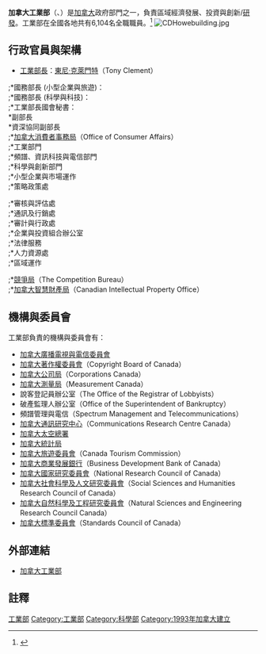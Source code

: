 {{多個問題|
{{expand|time=2015-09-23T01:25:37+00:00}}
{{refimprove|time=2015-09-23T01:25:37+00:00}}
{{update|time=2015-09-23T01:25:37+00:00}}
}}
{{Infobox Canadian government departments
|department=加拿大工業部<br />Industry Canada
|french=Industrie Canada
|logo=<!-- 檔案不存在 Indistry Canada logo.svg -->
|current_minister=東尼·克萊門特
|second_minister=
|deputy_minister=
|established=1993年
|responsibilities=加拿大廣播電視與電信委員會

加拿大著作權委員會

加拿大智慧財產局
|employees=6,104 (2006年)
|website=http://www.ic.gc.ca/
}}
'''加拿大工業部'''（{{lang-en|'''Industry Canada'''}}、{{lang-fr|'''Industrie Canada'''}}）是[[加拿大|加拿大]]政府部門之一，負責區域經濟發展、投資與創新/[[研發|研發]]。工業部在全國各地共有6,104名全職職員。<ref name="about">{{cite web|url=http://www.ic.gc.ca/cmb/welcomeic.nsf/ICPages/Department|title=The Department - Industry Canada|accessdate=2006-08-30|archive-date=2006-08-31|archive-url=https://web.archive.org/web/20060831030014/http://www.ic.gc.ca/cmb/welcomeic.nsf/ICPages/Department|dead-url=no}}</ref>
[[Image:CDHowebuilding.jpg|alt=Sparks Street Entrance]]

==行政官員與架構==
*[[加拿大工業部長|工業部長]]：[[東尼·克萊門特|東尼·克萊門特]]（Tony Clement）
;;*國務部長 (小型企業與旅遊)：{{Tsl|en|Diane Ablonczy}}
;;*國務部長 (科學與科技)：{{Tsl|en|Gary Goodyear}}
;;*工業部長國會秘書：{{Tsl|en|Mike Lake (politician)|Mike Lake}}
;*副部長
;*資深協同副部長
;;*[[加拿大消費者事務局|加拿大消費者事務局]]（Office of Consumer Affairs）
;;*工業部門
;;*頻譜、資訊科技與電信部門
;;*科學與創新部門
;;*小型企業與市場運作
;;*策略政策處

;;*審核與評估處
;;*通訊及行銷處
;;*審計與行政處
;;*企業與投資組合辦公室
;;*法律服務
;;*人力資源處
;;*區域運作

;;*[[競爭局_(加拿大)|競爭局]]（The Competition Bureau）
;;*[[加拿大智慧財產局|加拿大智慧財產局]]（Canadian Intellectual Property Office）

==機構與委員會==
工業部負責的機構與委員會有：
*[[加拿大廣播電視與電信委員會|加拿大廣播電視與電信委員會]]
*[[加拿大著作權委員會|加拿大著作權委員會]]（Copyright Board of Canada）
*[[加拿大公司局|加拿大公司局]]（Corporations Canada）
*[[加拿大測量局|加拿大測量局]]（Measurement Canada）
*說客登記員辦公室（The Office of the Registrar of Lobbyists）
*破產監理人辦公室（Office of the Superintendent of Bankruptcy）
*頻譜管理與電信（Spectrum Management and Telecommunications）
*[[加拿大通訊研究中心|加拿大通訊研究中心]]（Communications Research Centre Canada）
*[[加拿大太空總署|加拿大太空總署]]
*[[加拿大統計局|加拿大統計局]]
*[[加拿大旅遊委員會|加拿大旅遊委員會]]（Canada Tourism Commission）
*[[加拿大商業發展銀行|加拿大商業發展銀行]]（Business Development Bank of Canada）
*[[加拿大國家研究委員會|加拿大國家研究委員會]]（National Research Council of Canada）
*[[加拿大社會科學及人文研究委員會|加拿大社會科學及人文研究委員會]]（Social Sciences and Humanities Research Council of Canada）
*[[加拿大自然科學及工程研究委員會|加拿大自然科學及工程研究委員會]]（Natural Sciences and Engineering Research Council Canada）
*[[加拿大標準委員會|加拿大標準委員會]]（Standards Council of Canada）

==外部連結==
* [http://www.ic.gc.ca/ 加拿大工業部]{{Wayback|url=http://www.ic.gc.ca/ |date=20070818052313 }}

==註釋==
{{reflist}}

{{Government Departments of Canada}}
[[Category:加拿大聯邦部門|工業部]]
[[Category:工業部|Category:工業部]]
[[Category:科學部|Category:科學部]]
[[Category:1993年加拿大建立|Category:1993年加拿大建立]]